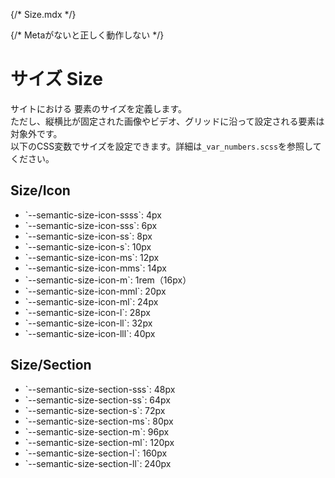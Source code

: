 {/* Size.mdx */}

{/* Metaがないと正しく動作しない */}

<Meta title="Tokens/サイズ Size" />

# サイズ Size

サイトにおける 要素のサイズを定義します。  
ただし、縦横比が固定された画像やビデオ、グリッドに沿って設定される要素は対象外です。  
以下のCSS変数でサイズを設定できます。詳細は`_var_numbers.scss`を参照してください。

## Size/Icon

<ul class="docs-size">
  <li class="docs-size_icon-ssss">`--semantic-size-icon-ssss`: 4px</li>
  <li class="docs-size_icon-sss">`--semantic-size-icon-sss`: 6px</li>
  <li class="docs-size_icon-ss">`--semantic-size-icon-ss`: 8px</li>
  <li class="docs-size_icon-s">`--semantic-size-icon-s`: 10px</li>
  <li class="docs-size_icon-ms">`--semantic-size-icon-ms`: 12px</li>
  <li class="docs-size_icon-mms">`--semantic-size-icon-mms`: 14px</li>
  <li class="docs-size_icon-m">`--semantic-size-icon-m`: 1rem（16px）</li>
  <li class="docs-size_icon-mml">`--semantic-size-icon-mml`: 20px</li>
  <li class="docs-size_icon-ml">`--semantic-size-icon-ml`: 24px</li>
  <li class="docs-size_icon-l">`--semantic-size-icon-l`: 28px</li>
  <li class="docs-size_icon-ll">`--semantic-size-icon-ll`: 32px</li>
  <li class="docs-size_icon-lll">`--semantic-size-icon-lll`: 40px</li>
</ul>

## Size/Section

<ul class="docs-size">
  <li class="docs-size_section-sss">`--semantic-size-section-sss`: 48px</li>
  <li class="docs-size_section-ss">`--semantic-size-section-ss`: 64px</li>
  <li class="docs-size_section-s">`--semantic-size-section-s`: 72px</li>
  <li class="docs-size_section-ms">`--semantic-size-section-ms`: 80px</li>
  <li class="docs-size_section-m">`--semantic-size-section-m`: 96px</li>
  <li class="docs-size_section-ml">`--semantic-size-section-ml`: 120px</li>
  <li class="docs-size_section-l">`--semantic-size-section-l`: 160px</li>
  <li class="docs-size_section-ll">`--semantic-size-section-ll`: 240px</li>
</ul>
